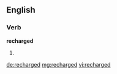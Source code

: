 ==English==

===Verb===
'''recharged'''

# {{en-past of|recharge}}

[[de:recharged]]
[[mg:recharged]]
[[vi:recharged]]
